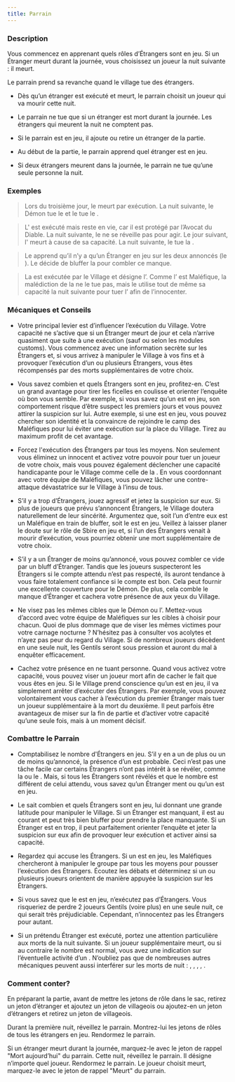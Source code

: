 ```yaml
---
title: Parrain
---
```



<Role PARRAIN header />

### Description

Vous commencez en apprenant quels rôles d’Étrangers sont en jeu. Si un Étranger meurt durant la journée, vous choisissez un joueur la nuit suivante : il meurt.

Le parrain prend sa revanche quand le village tue des étrangers.

-    Dès qu’un étranger est exécuté et meurt, le parrain choisit un joueur qui va mourir cette nuit.

-    Le parrain ne tue que si un étranger est mort durant la journée. Les étrangers qui meurent la nuit ne comptent pas.

-    Si le parrain est en jeu, il ajoute ou retire un étranger de la partie.

-    Au début de la partie, le parrain apprend quel étranger est en jeu.

-    Si deux étrangers meurent dans la journée, le parrain ne tue qu’une seule personne la nuit.

### Exemples

> Lors du troisième jour, le <Role LUNATIQUE /> meurt par exécution. La nuit suivante, le Démon tue le <Role MENESTREL /> et le <Role PARRAIN /> tue le <Role PACIFISTE />.

> L'<Role INVENTEUR /> est exécuté mais reste en vie, car il est protégé par l’Avocat du Diable. La nuit suivante, le <Role PARRAIN /> ne se réveille pas pour agir. Le jour suivant, l'<Role INVENTEUR /> meurt à cause de sa capacité. La nuit suivante, le <Role PARRAIN /> tue la <Role COMMERE />.

> Le <Role PARRAIN /> apprend qu’il n’y a qu’un Étranger en jeu sur les deux annoncés (le <Role LUNATIQUE />). Le <Role PARRAIN /> décide de bluffer la <Role GITANE /> pour combler ce manque.

> La <Role GITANE /> est exécutée par le Village et désigne l’<Role ASSASSIN />. Comme l’<Role ASSASSIN /> est Maléfique, la malédiction de la <Role GITANE /> ne le tue pas, mais le <Role PARRAIN /> utilise tout de même sa capacité la nuit suivante pour tuer l’<Role ASSASSIN /> afin de l’innocenter.

### Mécaniques et Conseils

- Votre principal levier est d’influencer l’exécution du Village. Votre capacité ne s’active que si un Étranger meurt de jour et cela n’arrive quasiment que suite à une exécution (sauf <Role INVENTEUR /> ou <Role SORCIERE /> selon les modules customs). Vous commencez avec une information secrète sur les Étrangers et, si vous arrivez à manipuler le Village à vos fins et à provoquer l’exécution d’un ou plusieurs Étrangers, vous êtes récompensés par des morts supplémentaires de votre choix.

- Vous savez combien et quels Étrangers sont en jeu, profitez-en. C’est un grand avantage pour tirer les ficelles en coulisse et orienter l’enquête où bon vous semble. Par exemple, si vous savez qu’un <Role LUNATIQUE /> est en jeu, son comportement risque d’être suspect les premiers jours et vous pouvez attirer la suspicion sur lui. Autre exemple, si une <Role BRUTE /> est en jeu, vous pouvez chercher son identité et la convaincre de rejoindre le camp des Maléfiques pour lui éviter une exécution sur la place du Village. Tirez au maximum profit de cet avantage.

- Forcez l'exécution des Étrangers par tous les moyens. Non seulement vous éliminez un innocent et activez votre pouvoir pour tuer un joueur de votre choix, mais vous pouvez également déclencher une capacité handicapante pour le Village comme celle de la <Role GITANE />. En vous coordonnant avec votre équipe de Maléfiques, vous pouvez lâcher une contre-attaque dévastatrice sur le Village à l’insu de tous.

- S’il y a trop d’Étrangers, jouez agressif et jetez la suspicion sur eux. Si plus de joueurs que prévu s’annoncent Étrangers, le Village doutera naturellement de leur sincérité. Argumentez que, soit l’un d’entre eux est un Maléfique en train de bluffer, soit le <Role PARRAIN /> est en jeu. Veillez à laisser planer le doute sur le rôle de Sbire en jeu et, si l’un des Étrangers venait à mourir d’exécution, vous pourriez obtenir une mort supplémentaire de votre choix.

- S’il y a un Étranger de moins qu’annoncé, vous pouvez combler ce vide par un bluff d’Étranger. Tandis que les joueurs suspecteront les Étrangers si le compte attendu n’est pas respecté, ils auront tendance à vous faire totalement confiance si le compte est bon. Cela peut fournir une excellente couverture pour le Démon. De plus, cela comble le manque d’Étranger et cachera votre présence de <Role PARRAIN /> aux yeux du Village.

- Ne visez pas les mêmes cibles que le Démon ou l’<Role ASSASSIN />. Mettez-vous d’accord avec votre équipe de Maléfiques sur les cibles à choisir pour chacun. Quoi de plus dommage que de viser les mêmes victimes pour votre carnage nocturne ? N’hésitez pas à consulter vos acolytes et n’ayez pas peur du regard du Village. Si de nombreux joueurs décèdent en une seule nuit, les Gentils seront sous pression et auront du mal à enquêter efficacement.

- Cachez votre présence en ne tuant personne. Quand vous activez votre capacité, vous pouvez viser un joueur mort afin de cacher le fait que vous êtes en jeu. Si le Village prend conscience qu’un <Role PARRAIN /> est en jeu, il va simplement arrêter d’exécuter des Étrangers. Par exemple, vous pouvez volontairement vous cacher à l’exécution du premier Étranger mais tuer un joueur supplémentaire à la mort du deuxième. Il peut parfois être avantageux de miser sur la fin de partie et d’activer votre capacité qu’une seule fois, mais à un moment décisif.

### Combattre le Parrain

- Comptabilisez le nombre d'Étrangers en jeu. S’il y en a un de plus ou un de moins qu’annoncé, la présence d’un <Role PARRAIN /> est probable. Ceci n’est pas une tâche facile car certains Étrangers n’ont pas intérêt à se révéler, comme la <Role BRUTE /> ou le <Role LUNATIQUE />. Mais, si tous les Étrangers sont révélés et que le nombre est différent de celui attendu, vous savez qu’un Étranger ment ou qu’un <Role PARRAIN /> est en jeu.

- Le <Role PARRAIN /> sait combien et quels Étrangers sont en jeu, lui donnant une grande latitude pour manipuler le Village. Si un Étranger est manquant, il est au courant et peut très bien bluffer pour prendre la place manquante. Si un Étranger est en trop, il peut parfaitement orienter l’enquête et jeter la suspicion sur eux afin de provoquer leur exécution et activer ainsi sa capacité.

- Regardez qui accuse les Étrangers. Si un <Role PARRAIN /> est en jeu, les Maléfiques chercheront à manipuler le groupe par tous les moyens pour pousser l’exécution des Étrangers. Écoutez les débats et déterminez si un ou plusieurs joueurs orientent de manière appuyée la suspicion sur les Étrangers.

- Si vous savez que le <Role PARRAIN /> est en jeu, n’exécutez pas d’Étrangers. Vous risqueriez de perdre 2 joueurs Gentils (voire plus) en une seule nuit, ce qui serait très préjudiciable. Cependant, n’innocentez pas les Étrangers pour autant.

- Si un prétendu Étranger est exécuté, portez une attention particulière aux morts de la nuit suivante. Si un joueur supplémentaire meurt, ou si au contraire le nombre est normal, vous avez une indication sur l’éventuelle activité d’un <Role PARRAIN />. N’oubliez pas que de nombreuses autres mécaniques peuvent aussi interférer sur les morts de nuit : <Role MAMIE />, <Role PARIEUR />, <Role COMMERE />, <Role INVENTEUR />, <Role ASSASSIN />.

### Comment conter?

En préparant la partie, avant de mettre les jetons de rôle dans le sac, retirez un jeton d’étranger et ajoutez un jeton de villageois ou ajoutez-en un jeton d’étrangers et retirez un jeton de villageois.

Durant la première nuit, réveillez le parrain. Montrez-lui les jetons de rôles de tous les étrangers en jeu. Rendormez le parrain.

Si un étranger meurt durant la journée, marquez-le avec le jeton de rappel "Mort aujourd’hui" du parrain. Cette nuit, réveillez le parrain. Il désigne n’importe quel joueur. Rendormez le parrain. Le joueur choisit meurt, marquez-le avec le jeton de rappel "Meurt" du parrain.
